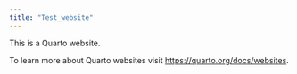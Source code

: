 ```yaml
---
title: "Test_website"
---
```


This is a Quarto website.

To learn more about Quarto websites visit <https://quarto.org/docs/websites>.
